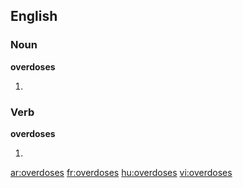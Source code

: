 ==English==

===Noun===
'''overdoses'''

# {{plural of|[[overdose]]}}

===Verb===
'''overdoses'''

# {{third-person singular of|[[overdose]]}}

[[ar:overdoses]]
[[fr:overdoses]]
[[hu:overdoses]]
[[vi:overdoses]]